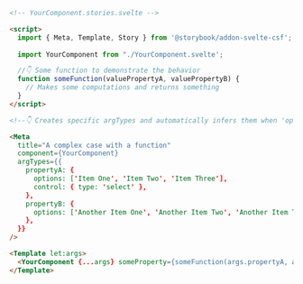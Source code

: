 ```html
<!-- YourComponent.stories.svelte -->

<script>
  import { Meta, Template, Story } from '@storybook/addon-svelte-csf';
  
  import YourComponent from "./YourComponent.svelte';

  //👇 Some function to demonstrate the behavior
  function someFunction(valuePropertyA, valuePropertyB) {
    // Makes some computations and returns something
  }
</script>

<!--👇 Creates specific argTypes and automatically infers them when 'options' is defined -->

<Meta
  title="A complex case with a function"
  component={YourComponent}
  argTypes={{
    propertyA: {
      options: ['Item One', 'Item Two', 'Item Three'],
      control: { type: 'select' }, 
    },
    propertyB: {
      options: ['Another Item One', 'Another Item Two', 'Another Item Three'],
    },
  }}
/>

<Template let:args>
  <YourComponent {...args} someProperty={someFunction(args.propertyA, args.propertyB)} />
</Template>
```